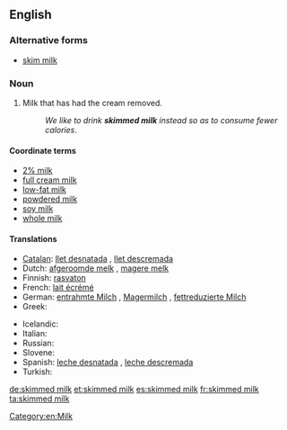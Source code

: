 <!-- If you edit this page, please also edit "skim milk" so that these pages remain synchronised-->
==English==

===Alternative forms===
* [[skim milk]] {{qualifier|US}}

===Noun===
{{en-noun|sg=[[skimmed]] [[milk]]|-}}

# {{British}} Milk that has had the cream removed.
#: ''We like to drink '''skimmed milk''' instead so as to consume fewer calories''.

====Coordinate terms====
* [[2% milk]]  <!--In US, it is usually called "2%" not "2% milk".  Is this true in UK also?-->
* [[full cream milk]]
* [[low-fat milk]]
* [[powdered milk]]
* [[soy milk]]
* [[whole milk]]

====Translations====
{{trans-top|milk with removed cream}}
* [[Catalan]]: [[llet desnatada]] {{f}}, [[llet descremada]] {{f}}
* Dutch: [[afgeroomde melk]] {{f}}, [[magere melk]] {{f}}
* Finnish: [[rasvaton]] {{t+|fi|maito}}
* French: [[lait écrémé]] {{m}}
* German: [[entrahmte Milch]] {{f}}, [[Magermilch]] {{f}}, [[fettreduzierte Milch]] {{f}}
* Greek: {{t|el|αποβουτυρωμένο γάλα|n|tr=apovoutyroméno gála}}
{{trans-mid}}
* Icelandic: {{t-|is|undanrenna|f}}
* Italian: {{t-|it|latte scremato|m}}
* Russian: {{t|ru|обезжиренное молоко|n}}
* Slovene: {{t+|sl|posneto mleko|n}}
* Spanish: [[leche desnatada]] {{f}}, [[leche descremada]] {{f}}
* Turkish: {{t|tr|yağsız süt}}
{{trans-bottom}}

<!--In US, synonym is [[non-fat milk]]; is this true in UK?-->
<!-- If you edit this page, please also edit "skim milk" so that these pages remain synchronised-->

[[Category:en:Milk]]

[[de:skimmed milk]]
[[et:skimmed milk]]
[[es:skimmed milk]]
[[fr:skimmed milk]]
[[ta:skimmed milk]]